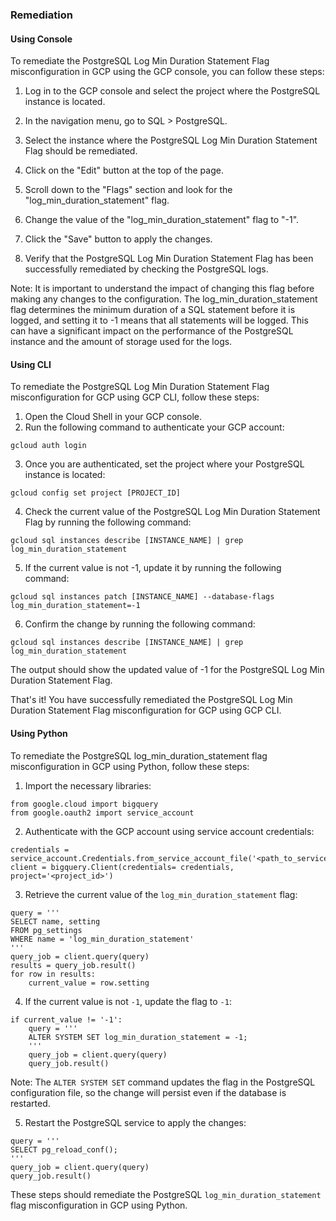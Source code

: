### Remediation

#### Using Console

To remediate the PostgreSQL Log Min Duration Statement Flag misconfiguration in GCP using the GCP console, you can follow these steps:

1. Log in to the GCP console and select the project where the PostgreSQL instance is located.

2. In the navigation menu, go to SQL > PostgreSQL.

3. Select the instance where the PostgreSQL Log Min Duration Statement Flag should be remediated.

4. Click on the "Edit" button at the top of the page.

5. Scroll down to the "Flags" section and look for the "log_min_duration_statement" flag.

6. Change the value of the "log_min_duration_statement" flag to "-1".

7. Click the "Save" button to apply the changes.

8. Verify that the PostgreSQL Log Min Duration Statement Flag has been successfully remediated by checking the PostgreSQL logs.

Note: It is important to understand the impact of changing this flag before making any changes to the configuration. The log_min_duration_statement flag determines the minimum duration of a SQL statement before it is logged, and setting it to -1 means that all statements will be logged. This can have a significant impact on the performance of the PostgreSQL instance and the amount of storage used for the logs.

#### Using CLI

To remediate the PostgreSQL Log Min Duration Statement Flag misconfiguration for GCP using GCP CLI, follow these steps:

1. Open the Cloud Shell in your GCP console.
2. Run the following command to authenticate your GCP account:
```
gcloud auth login
```
3. Once you are authenticated, set the project where your PostgreSQL instance is located:
```
gcloud config set project [PROJECT_ID]
```
4. Check the current value of the PostgreSQL Log Min Duration Statement Flag by running the following command:
```
gcloud sql instances describe [INSTANCE_NAME] | grep log_min_duration_statement
```
5. If the current value is not -1, update it by running the following command:
```
gcloud sql instances patch [INSTANCE_NAME] --database-flags log_min_duration_statement=-1
```
6. Confirm the change by running the following command:
```
gcloud sql instances describe [INSTANCE_NAME] | grep log_min_duration_statement
```
The output should show the updated value of -1 for the PostgreSQL Log Min Duration Statement Flag. 

That's it! You have successfully remediated the PostgreSQL Log Min Duration Statement Flag misconfiguration for GCP using GCP CLI.

#### Using Python

To remediate the PostgreSQL log_min_duration_statement flag misconfiguration in GCP using Python, follow these steps:

1. Import the necessary libraries:

```
from google.cloud import bigquery
from google.oauth2 import service_account
```

2. Authenticate with the GCP account using service account credentials:

```
credentials = service_account.Credentials.from_service_account_file('<path_to_service_account_file>')
client = bigquery.Client(credentials= credentials, project='<project_id>')
```

3. Retrieve the current value of the `log_min_duration_statement` flag:

```
query = '''
SELECT name, setting
FROM pg_settings
WHERE name = 'log_min_duration_statement'
'''
query_job = client.query(query)
results = query_job.result()
for row in results:
    current_value = row.setting
```

4. If the current value is not `-1`, update the flag to `-1`:

```
if current_value != '-1':
    query = '''
    ALTER SYSTEM SET log_min_duration_statement = -1;
    '''
    query_job = client.query(query)
    query_job.result()
```

Note: The `ALTER SYSTEM SET` command updates the flag in the PostgreSQL configuration file, so the change will persist even if the database is restarted.

5. Restart the PostgreSQL service to apply the changes:

```
query = '''
SELECT pg_reload_conf();
'''
query_job = client.query(query)
query_job.result()
```

These steps should remediate the PostgreSQL `log_min_duration_statement` flag misconfiguration in GCP using Python.

